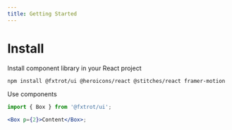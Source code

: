 ```yaml
---
title: Getting Started
---
```


# Install

Install component library in your React project

```bash
npm install @fxtrot/ui @heroicons/react @stitches/react framer-motion
```

Use components

```jsx
import { Box } from '@fxtrot/ui';

<Box p={2}>Content</Box>;
```
